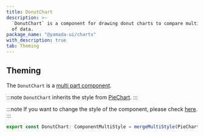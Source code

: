 ```yaml
---
title: DonutChart
description: >-
  `DonutChart` is a component for drawing donut charts to compare multiple sets
  of data.
package_name: "@yamada-ui/charts"
with_description: true
tab: Theming
---
```


## Theming

The `DonutChart` is a [multi part component](/styled-system/theming/component-styles#multi-part-components).

:::note
`DonutChart` inherits the style from [PieChart](/components/feedback/pie-chart).
:::

:::note
If you want to change the style of the component, please check [here](/styled-system/theming/customize-theme#changing-the-style-of-components).
:::

```ts
export const DonutChart: ComponentMultiStyle = mergeMultiStyle(PieChart)()
```
